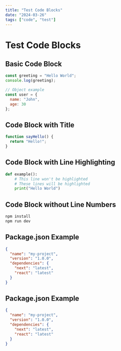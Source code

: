 ```yaml
---
title: "Test Code Blocks"
date: "2024-03-26"
tags: ["code", "test"]
---
```


# Test Code Blocks

## Basic Code Block

```javascript
const greeting = "Hello World";
console.log(greeting);

// Object example
const user = {
  name: "John",
  age: 30
};
```

## Code Block with Title

```javascript title="example.js"
function sayHello() {
  return "Hello!";
}
```

## Code Block with Line Highlighting

```python {1,3-4}
def example():
    # This line won't be highlighted
    # These lines will be highlighted
    print("Hello World")
```

## Code Block without Line Numbers

```bash
npm install
npm run dev
```

## Package.json Example

```json title="package.json"
{
  "name": "my-project",
  "version": "1.0.0",
  "dependencies": {
    "next": "latest",
    "react": "latest"
  }
}
``` 

## Package.json Example

```json word="name"
{
  "name": "my-project",
  "version": "1.0.0",
  "dependencies": {
    "next": "latest",
    "react": "latest"
  }
}
``` 
